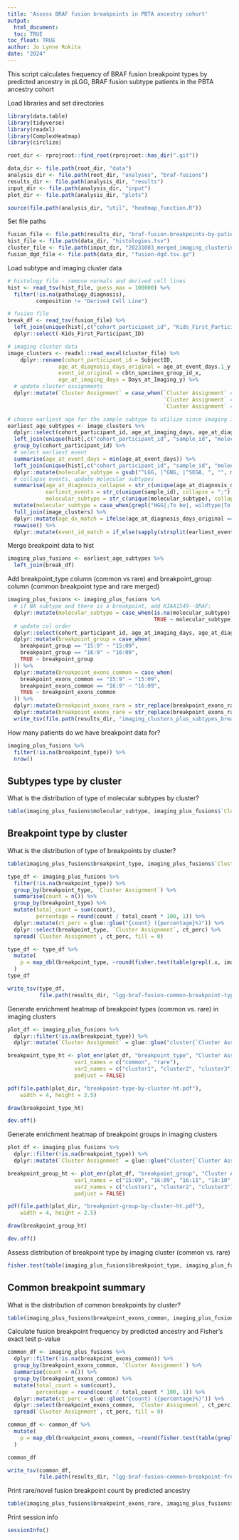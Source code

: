 ```yaml
---
title: 'Assess BRAF fusion breakpoints in PBTA ancestry cohort'
output: 
  html_document:
  toc: TRUE
toc_float: TRUE
author: Jo Lynne Rokita
date: "2024"
---
```


This script calculates frequency of BRAF fusion breakpoint types by predicted ancestry in pLGG, BRAF fusion subtype patients in the PBTA ancestry cohort 
  
Load libraries and set directories
  
```r
library(data.table)
library(tidyverse)
library(readxl)
library(ComplexHeatmap)
library(circlize)

root_dir <- rprojroot::find_root(rprojroot::has_dir(".git"))

data_dir <- file.path(root_dir, "data")
analysis_dir <- file.path(root_dir, "analyses", "braf-fusions")
results_dir <- file.path(analysis_dir, "results")
input_dir <- file.path(analysis_dir, "input")
plot_dir <- file.path(analysis_dir, "plots")

source(file.path(analysis_dir, "util", "heatmap_function.R"))
```

Set file paths

```r
fusion_file <- file.path(results_dir, "braf-fusion-breakpoints-by-patient.tsv")
hist_file <- file.path(data_dir, "histologies.tsv")
cluster_file <- file.path(input_dir, "20231003_merged_imaging_clustering_risk_stratification.xlsx")
fusion_dgd_file <- file.path(data_dir, "fusion-dgd.tsv.gz")
```

Load subtype and imaging cluster data

```r
# histology file - remove normals and derived cell lines
hist <- read_tsv(hist_file, guess_max = 100000) %>%
  filter(!is.na(pathology_diagnosis),
         composition != "Derived Cell Line")

# fusion file
break_df <- read_tsv(fusion_file) %>%
  left_join(unique(hist[,c("cohort_participant_id", "Kids_First_Participant_ID")])) %>%
  dplyr::select(-Kids_First_Participant_ID)

# imaging cluster data
image_clusters <- readxl::read_excel(cluster_file) %>%
    dplyr::rename(cohort_participant_id = SubjectID,
                age_at_diagnosis_days_original = age_at_event_days.1_y,
                event_id_original = cbtn_specimen_group_id_x,
                age_at_imaging_days = Days_at_Imaging_y) %>%
  # update cluster assignments
  dplyr::mutate(`Cluster Assignment` = case_when(`Cluster Assignment` == 0 ~ 1,
                                                 `Cluster Assignment` == 1 ~ 2,
                                                 `Cluster Assignment` == 2 ~ 3))

# choose earliest age for the sample subtype to utilize since imaging is taken closes to diagnosis
earliest_age_subtypes <- image_clusters %>%
  dplyr::select(cohort_participant_id, age_at_imaging_days, age_at_diagnosis_days_original, event_id_original) %>%
  left_join(unique(hist[,c("cohort_participant_id", "sample_id", "molecular_subtype", "age_at_diagnosis_days", "age_at_event_days")]), by = c("cohort_participant_id")) %>%
  group_by(cohort_participant_id) %>%
  # select earliest event
  summarise(age_at_event_days = min(age_at_event_days)) %>%
  left_join(unique(hist[,c("cohort_participant_id", "sample_id", "molecular_subtype", "age_at_diagnosis_days", "age_at_event_days")]), by = c("cohort_participant_id", "age_at_event_days")) %>%
  dplyr::mutate(molecular_subtype = gsub("^LGG, |^GNG, |^SEGA, ", "", molecular_subtype)) %>%  group_by(cohort_participant_id) %>%
  # collapse events, update molecular subtypes
  summarise(age_at_diagnosis_collapse = str_c(unique(age_at_diagnosis_days), collapse = ";"),
            earliest_events = str_c(unique(sample_id), collapse = ";"),
            molecular_subtype = str_c(unique(molecular_subtype), collapse = ";")) %>%
  mutate(molecular_subtype = case_when(grepl("HGG|;To be|, wildtype|To be classified;|wildtype;", molecular_subtype) ~ gsub(";To be classified|; wildtype|To be classified;|wildtype; |HGG, To be classified;", "", molecular_subtype), TRUE ~ molecular_subtype)) %>%
  full_join(image_clusters) %>%
  dplyr::mutate(age_dx_match = ifelse(age_at_diagnosis_days_original == age_at_diagnosis_collapse, "yes", "no")) %>%
  rowwise() %>%
  dplyr::mutate(event_id_match = if_else(sapply(strsplit(earliest_events, ";"), function(x) event_id_original %in% x), "yes", "no"))
```

Merge breakpoint data to hist

```r
imaging_plus_fusions <- earliest_age_subtypes %>%
  left_join(break_df)
```

Add breakpoint_type column (common vs rare) and breakpoint_group column (common breakpoint type and rare merged)

```r
imaging_plus_fusions <- imaging_plus_fusions %>%
  # if NA subtype and there is a breakpoint, add KIAA1549--BRAF:
  dplyr::mutate(molecular_subtype = case_when(is.na(molecular_subtype) & !is.na(breakpoint_type) ~ "KIAA1549-BRAF",
                                              TRUE ~ molecular_subtype)) %>%
  # update col order
  dplyr::select(cohort_participant_id, age_at_imaging_days, age_at_diagnosis_days_original, age_at_diagnosis_collapse, age_dx_match, event_id_original, earliest_events, event_id_match, Cohort, `Distance to 0`, `Distance to 1`, `Distance to 2`, `Cluster Assignment`, molecular_subtype, starts_with("breakpoint")) %>%
  dplyr::mutate(breakpoint_group = case_when(
    breakpoint_group == "15:9" ~ "15:09",
    breakpoint_group == "16:9" ~ "16:09",
    TRUE ~ breakpoint_group
  )) %>%
  dplyr::mutate(breakpoint_exons_common = case_when(
    breakpoint_exons_common == "15:9" ~ "15:09",
    breakpoint_exons_common == "16:9" ~ "16:09",
    TRUE ~ breakpoint_exons_common
  )) %>%
  dplyr::mutate(breakpoint_exons_rare = str_replace(breakpoint_exons_rare, ":8", ":08")) %>%
  dplyr::mutate(breakpoint_exons_rare = str_replace(breakpoint_exons_rare, ":9", ":09")) %>%
  write_tsv(file.path(results_dir, "imaging_clusters_plus_subtypes_breakpoints.tsv"))
```


How many patients do we have breakpoint data for? 

```r
imaging_plus_fusions %>%
  filter(!is.na(breakpoint_type)) %>%
  nrow()
```

## Subtypes type by cluster

What is the distribution of type of molecular subtypes by cluster? 

```r
table(imaging_plus_fusions$molecular_subtype, imaging_plus_fusions$`Cluster Assignment`)
```


## Breakpoint type by cluster

What is the distribution of type of breakpoints by cluster? 

```r
table(imaging_plus_fusions$breakpoint_type, imaging_plus_fusions$`Cluster Assignment`)
```

```r
type_df <- imaging_plus_fusions %>%
  filter(!is.na(breakpoint_type)) %>%
  group_by(breakpoint_type, `Cluster Assignment`) %>%
  summarise(count = n()) %>%
  group_by(breakpoint_type) %>%
  mutate(total_count = sum(count),
         percentage = round(count / total_count * 100, 1)) %>%
  dplyr::mutate(ct_perc = glue::glue("{count} ({percentage}%)")) %>%
  dplyr::select(breakpoint_type, `Cluster Assignment`, ct_perc) %>%
  spread(`Cluster Assignment`, ct_perc, fill = 0)

type_df <- type_df %>%
  mutate(
    p = map_dbl(breakpoint_type, ~round(fisher.test(table(grepl(.x, imaging_plus_fusions$breakpoint_type), imaging_plus_fusions$`Cluster Assignment`))$p.value, 10))
  )
type_df

write_tsv(type_df, 
          file.path(results_dir, "lgg-braf-fusion-common-breakpoint-type-image-clusters.tsv"))

```
Generate enrichment heatmap of breakpoint types (common vs. rare) in imaging clusters

```r
plot_df <- imaging_plus_fusions %>%
  dplyr::filter(!is.na(breakpoint_type)) %>%
  dplyr::mutate(`Cluster Assignment` = glue::glue("cluster{`Cluster Assignment`}"))

breakpoint_type_ht <- plot_enr(plot_df, "breakpoint_type", "Cluster Assignment",
                     var1_names = c("common", "rare"),
                     var2_names = c("cluster1", "cluster2", "cluster3"),
                     padjust = FALSE)

pdf(file.path(plot_dir, "breakpoint-type-by-cluster-ht.pdf"),
    width = 4, height = 2.5)

draw(breakpoint_type_ht)

dev.off()
```


Generate enrichment heatmap of breakpoint groups in imaging clusters

```r
plot_df <- imaging_plus_fusions %>%
  dplyr::filter(!is.na(breakpoint_type)) %>%
  dplyr::mutate(`Cluster Assignment` = glue::glue("cluster{`Cluster Assignment`}"))

breakpoint_group_ht <- plot_enr(plot_df, "breakpoint_group", "Cluster Assignment",
                     var1_names = c("15:09", "16:09", "16:11", "18:10", "rare"),
                     var2_names = c("cluster1", "cluster2", "cluster3"),
                     padjust = FALSE)

pdf(file.path(plot_dir, "breakpoint-group-by-cluster-ht.pdf"),
    width = 4, height = 2.5)

draw(breakpoint_group_ht)

dev.off()
```


Assess distribution of breakpoint type by imaging cluster (common vs. rare)

```r
fisher.test(table(imaging_plus_fusions$breakpoint_type, imaging_plus_fusions$`Cluster Assignment`))
```

## Common breakpoint summary

What is the distribution of common breakpoints by cluster? 

```r
table(imaging_plus_fusions$breakpoint_exons_common, imaging_plus_fusions$`Cluster Assignment`)
```

Calculate fusion breakpoint frequency by predicted ancestry and Fisher's exact test p-value 

```r
common_df <- imaging_plus_fusions %>%
  dplyr::filter(!is.na(breakpoint_exons_common)) %>%
  group_by(breakpoint_exons_common, `Cluster Assignment`) %>%
  summarise(count = n()) %>%
  group_by(breakpoint_exons_common) %>%
  mutate(total_count = sum(count),
         percentage = round(count / total_count * 100, 1)) %>%
  dplyr::mutate(ct_perc = glue::glue("{count} ({percentage}%)")) %>%
  dplyr::select(breakpoint_exons_common, `Cluster Assignment`, ct_perc) %>%
  spread(`Cluster Assignment`, ct_perc, fill = 0)

common_df <- common_df %>%
  mutate(
    p = map_dbl(breakpoint_exons_common, ~round(fisher.test(table(grepl(.x, imaging_plus_fusions$breakpoint_exons_common), imaging_plus_fusions$`Cluster Assignment`))$p.value, 10))
  )

common_df

write_tsv(common_df, 
          file.path(results_dir, "lgg-braf-fusion-common-breakpoint-freq-image-clusters.tsv"))

```

Print rare/novel fusion breakpoint count by predicted ancestry

```r
table(imaging_plus_fusions$breakpoint_exons_rare, imaging_plus_fusions$`Cluster Assignment`)

```

Print session info

```r
sessionInfo()

```